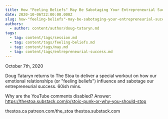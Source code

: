 ```yaml
---
title: How "Feeling Beliefs" May Be Sabotaging Your Entrepreneurial Success
date: 2020-10-06T22:00:00.000Z
slug: how-"feeling-beliefs"-may-be-sabotaging-your-entrepreneurial-success
authors:
  - author: content/author/doug-tataryn.md
tags:
  - tag: content/tags/session.md
  - tag: content/tags/feeling-beliefs.md
  - tag: content/tags/may.md
  - tag: content/tags/entrepreneurial-success.md
---
```


October 7th, 2020

Doug Tataryn returns to The Stoa to deliver a special workout on how our emotional relationships (or "feeling beliefs") influence and sabotage our entrepreneurial success. 60ish mins.

Why are the YouTube comments disabled? Answer: https://thestoa.substack.com/p/stoic-punk-or-why-you-should-stop

thestoa.ca
patreon.com/the_stoa
thestoa.substack.com
